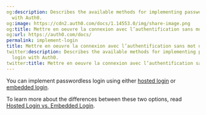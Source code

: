 ```yaml
---
og:description: Describes the available methods for implementing passwordless login
  with Auth0.
og:image: https://cdn2.auth0.com/docs/1.14553.0/img/share-image.png
og:title: Mettre en oeuvre la connexion avec l’authentification sans mot de passe
og:url: https://auth0.com/docs/
permalink: implement-login
title: Mettre en oeuvre la connexion avec l’authentification sans mot de passe
twitter:description: Describes the available methods for implementing passwordless
  login with Auth0.
twitter:title: Mettre en oeuvre la connexion avec l’authentification sans mot de passe
---
```


You can implement <Tooltip tip="Passwordless: Form of authentication that does not rely on a password as the first factor." cta="View Glossary" href="/docs/glossary?term=passwordless">passwordless</Tooltip> login using either [hosted login](/docs/authenticate/passwordless/implement-login/universal-login) or [embedded login](/docs/authenticate/passwordless/implement-login/embedded-login).

To learn more about the differences between these two options, read [Hosted Login vs. Embedded Login](/docs/authenticate/login/universal-vs-embedded-login).